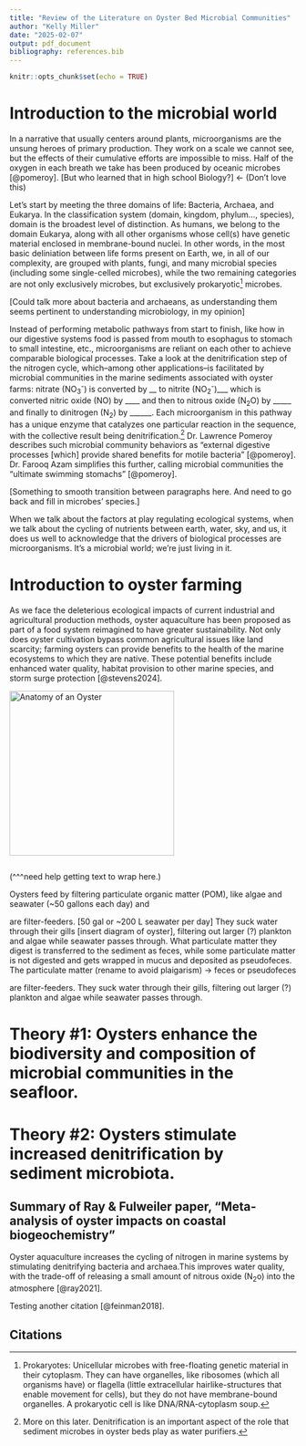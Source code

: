 ```yaml
---
title: "Review of the Literature on Oyster Bed Microbial Communities"
author: "Kelly Miller"
date: "2025-02-07"
output: pdf_document
bibliography: references.bib
---
```


```r
knitr::opts_chunk$set(echo = TRUE)
```

# Introduction to the microbial world

In a narrative that usually centers around plants, microorganisms are the unsung heroes of primary production. They work on a scale we cannot see, but the effects of their cumulative efforts are impossible to miss. Half of the oxygen in each breath we take has been produced by oceanic microbes [@pomeroy]. [But who learned that in high school Biology?] \<- (Don't love this)

Let's start by meeting the three domains of life: Bacteria, Archaea, and Eukarya. In the classification system (domain, kingdom, phylum..., species), domain is the broadest level of distinction. As humans, we belong to the domain Eukarya, along with all other organisms whose cell(s) have genetic material enclosed in membrane-bound nuclei. In other words, in the most basic deliniation between life forms present on Earth, we, in all of our complexity, are grouped with plants, fungi, and many microbial species (including some single-celled microbes), while the two remaining categories are not only exclusively microbes, but exclusively prokaryotic[^1] microbes.

[^1]: Prokaryotes: Unicellular microbes with free-floating genetic material in their cytoplasm. They can have organelles, like ribosomes (which all organisms have) or flagella (little extracellular hairlike-structures that enable movement for cells), but they do not have membrane-bound organelles. A prokaryotic cell is like DNA/RNA-cytoplasm soup.

[Could talk more about bacteria and archaeans, as understanding them seems pertinent to understanding microbiology, in my opinion]

Instead of performing metabolic pathways from start to finish, like how in our digestive systems food is passed from mouth to esophagus to stomach to small intestine, etc., microorganisms are reliant on each other to achieve comparable biological processes. Take a look at the denitrification step of the nitrogen cycle, which–among other applications–is facilitated by microbial communities in the marine sediments associated with oyster farms: nitrate (NO~3~^-^) is converted by \_\_ to nitrite (NO~2~^-^)\_\_\_ which is converted nitric oxide (NO) by \_\_\_\_ and then to nitrous oxide (N~2~O) by \_\_\_\_\_ and finally to dinitrogen (N~2~) by \_\_\_\_\_\_. Each microorganism in this pathway has a unique enzyme that catalyzes one particular reaction in the sequence, with the collective result being denitrification.[^2] Dr. Lawrence Pomeroy describes such microbial community behaviors as "external digestive processes [which] provide shared benefits for motile bacteria" [@pomeroy]. Dr. Farooq Azam simplifies this further, calling microbial communities the "ultimate swimming stomachs" [@pomeroy].

[^2]: More on this later. Denitrification is an important aspect of the role that sediment microbes in oyster beds play as water purifiers.

[Something to smooth transition between paragraphs here. And need to go back and fill in microbes' species.]

When we talk about the factors at play regulating ecological systems, when we talk about the cycling of nutrients between earth, water, sky, and us, it does us well to acknowledge that the drivers of biological processes are microorganisms. It's a microbial world; we're just living in it.

# Introduction to oyster farming

As we face the deleterious ecological impacts of current industrial and agricultural production methods, oyster aquaculture has been proposed as part of a food system reimagined to have greater sustainability. Not only does oyster cultivation bypass common agricultural issues like land scarcity; farming oysters can provide benefits to the health of the marine ecosystems to which they are native. These potential benefits include enhanced water quality, habitat provision to other marine species, and storm surge protection [@stevens2024].

[![Anatomy of an Oyster](oyster_diagram_better.jpg){width="289"}](https://boudewijnhuijgens.getarchive.net/amp/media/psm-v06-d025-organism-of-an-oyster-f4fc6e)

```r
```

(\^\^\^need help getting text to wrap here.)

Oysters feed by filtering particulate organic matter (POM), like algae and seawater (\~50 gallons each day) and

are filter-feeders. [50 gal or \~200 L seawater per day] They suck water through their gills [insert diagram of oyster], filtering out larger (?) plankton and algae while seawater passes through. What particulate matter they digest is transferred to the sediment as feces, while some particulate matter is not digested and gets wrapped in mucus and deposited as pseudofeces. The particulate matter (rename to avoid plaigarism) -\> feces or pseudofeces

are filter-feeders. They suck water through their gills, filtering out larger (?) plankton and algae while seawater passes through.

# Theory #1: Oysters enhance the biodiversity and composition of microbial communities in the seafloor.

# Theory #2: Oysters stimulate increased denitrification by sediment microbiota.

## Summary of Ray & Fulweiler paper, "Meta-analysis of oyster impacts on coastal biogeochemistry"

Oyster aquaculture increases the cycling of nitrogen in marine systems by stimulating denitrifying bacteria and archaea.This improves water quality, with the trade-off of releasing a small amount of nitrous oxide (N~2~o) into the atmosphere [@ray2021].

Testing another citation [@feinman2018].

## Citations
